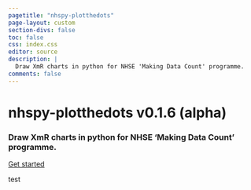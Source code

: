 ```yaml
---
pagetitle: "nhspy-plotthedots"
page-layout: custom
section-divs: false
toc: false
css: index.css
editor: source
description: | 
  Draw XmR charts in python for NHSE 'Making Data Count' programme.
comments: false
---
```


:::: {.hero-banner}

::: {.hero-image .hero-image-left}
:::

::: {.content-block}

<h1>nhspy-plotthedots <span>v0.1.6 (alpha)</span></h1>

### Draw XmR charts in python for NHSE 'Making Data Count' programme.

::: {.hero-buttons}
[Get started](tutorials/index.qmd){.btn-action-primary .btn-action .btn .btn-success .btn-lg role="button"}
<!-- [Read the docs](documentation/index.qmd){.btn-action-primary .btn-action .btn .btn-success .btn-lg role="button"}
[Latest](updates.qmd){.btn-action-primary .btn-action .btn .btn-success .btn-lg role="button"} -->
::: 

:::

::: {.hero-image .hero-image-right}
:::

::::

test
